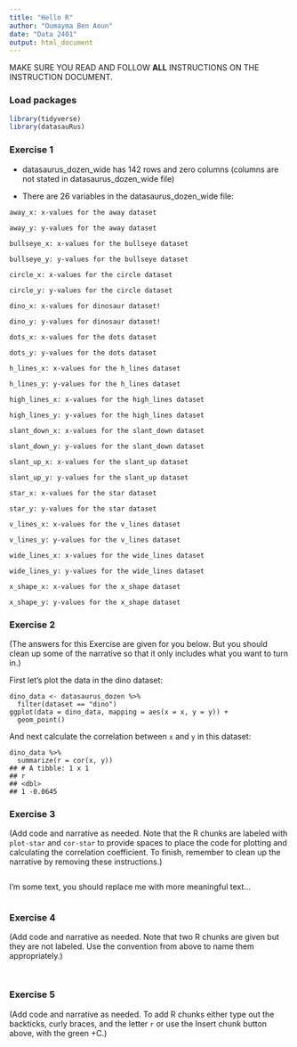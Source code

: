 ```yaml
---
title: "Hello R"
author: "Oumayma Ben Aoun"
date: "Data 2401"
output: html_document
---
```


MAKE SURE YOU READ AND FOLLOW **ALL** INSTRUCTIONS ON THE INSTRUCTION DOCUMENT. 

### Load packages

```r
library(tidyverse) 
library(datasauRus)
```


### Exercise 1

- datasaurus_dozen_wide has 142 rows and zero columns (columns are not stated in datasaurus_dozen_wide file)

- There are 26 variables in the datasaurus_dozen_wide file: 

```
away_x: x-values for the away dataset

away_y: y-values for the away dataset

bullseye_x: x-values for the bullseye dataset

bullseye_y: y-values for the bullseye dataset

circle_x: x-values for the circle dataset

circle_y: y-values for the circle dataset

dino_x: x-values for dinosaur dataset!

dino_y: y-values for dinosaur dataset!

dots_x: x-values for the dots dataset

dots_y: y-values for the dots dataset

h_lines_x: x-values for the h_lines dataset

h_lines_y: y-values for the h_lines dataset

high_lines_x: x-values for the high_lines dataset

high_lines_y: y-values for the high_lines dataset

slant_down_x: x-values for the slant_down dataset

slant_down_y: y-values for the slant_down dataset

slant_up_x: x-values for the slant_up dataset

slant_up_y: y-values for the slant_up dataset

star_x: x-values for the star dataset

star_y: y-values for the star dataset

v_lines_x: x-values for the v_lines dataset

v_lines_y: y-values for the v_lines dataset

wide_lines_x: x-values for the wide_lines dataset

wide_lines_y: y-values for the wide_lines dataset

x_shape_x: x-values for the x_shape dataset

x_shape_y: y-values for the x_shape dataset

```


### Exercise 2

(The answers for this Exercise are given for you below. But you should clean up some of the narrative so that it only includes what you want to turn in.)

First let's plot the data in the dino dataset:

```
dino_data <- datasaurus_dozen %>%
  filter(dataset == "dino")
ggplot(data = dino_data, mapping = aes(x = x, y = y)) +
  geom_point()
```

And next calculate the correlation between `x` and `y` in this dataset:

```
dino_data %>%
  summarize(r = cor(x, y))
## # A tibble: 1 x 1
## r
## <dbl>
## 1 -0.0645
```

### Exercise 3

(Add code and narrative as needed. Note that the R chunks are labeled with `plot-star` and `cor-star` to provide spaces to place the code for plotting and calculating the correlation coefficient. To finish, remember to clean up the narrative by removing these instructions.)



```r


```

I'm some text, you should replace me with more meaningful text...
 
```r


```

### Exercise 4

(Add code and narrative as needed. Note that two R chunks are given but they are not labeled. Use the convention from above to name them appropriately.)

```r


```

```r


```

### Exercise 5

(Add code and narrative as needed. To add R chunks either type out the backticks, curly braces, and the letter `r` or use the Insert chunk button above, with the green +C.)

